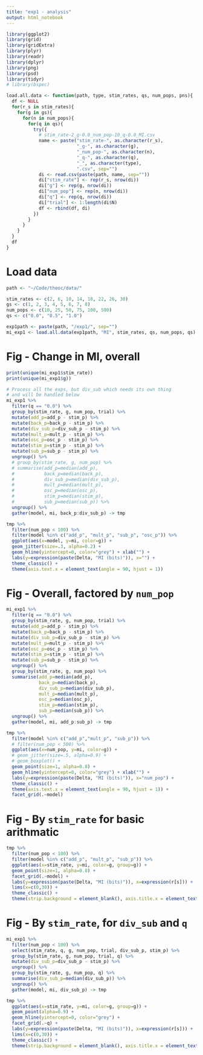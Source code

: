 ```yaml
---
title: "exp1 - analysis"
output: html_notebook
---
```


```r
library(ggplot2)
library(grid)
library(gridExtra)
library(plyr)
library(readr)
library(dplyr)
library(png)
library(psd)
library(tidyr)
# library(bspec)

load.all.data <- function(path, type, stim_rates, qs, num_pops, pns){
  df <- NULL
  for(r_s in stim_rates){
    for(g in gs){
      for(n in num_pops){
        for(q in qs){
          try({
            # stim_rate-2_g-0.0_num_pop-10_q-0.0_MI.csv
            name <- paste("stim_rate-", as.character(r_s), 
                          "_g-", as.character(g),
                          "_num_pop-", as.character(n),
                          "_q-", as.character(q),
                          "_", as.character(type), 
                          ".csv", sep="")
            di <- read.csv(paste(path, name, sep=""))
            di["stim_rate"] <- rep(r_s, nrow(di))
            di["g"] <- rep(g, nrow(di))
            di["num_pop"] <- rep(n, nrow(di))
            di["q"] <- rep(q, nrow(di))
            di["trial"] <- 1:length(di$N)
            df <- rbind(df, di)  
          })  
        }
      }
    }
  }
  df
}
```

# Load data
```r
path <- "~/Code/theoc/data/"

stim_rates <- c(2, 6, 10, 14, 18, 22, 26, 30)
gs <- c(1, 2, 3, 4, 5, 6, 7, 8)
num_pops <- c(10, 25, 50, 75, 100, 500)
qs <- c("0.0", "0.5", "1.0")

exp1path <- paste(path, "/exp1/", sep="")
mi_exp1 <- load.all.data(exp1path, "MI", stim_rates, qs, num_pops, qs)
```

# Fig - Change in MI, overall
```r
print(unique(mi_exp1$stim_rate))
print(unique(mi_exp1$g))

# Process all the exps, but div_sub which needs its own thing
# and will be handled below
mi_exp1 %>% 
  filter(q == "0.0") %>% 
  group_by(stim_rate, g, num_pop, trial) %>% 
  mutate(add_p=add_p - stim_p) %>% 
  mutate(back_p=back_p - stim_p) %>% 
  mutate(div_sub_p=div_sub_p - stim_p) %>% 
  mutate(mult_p=mult_p - stim_p) %>% 
  mutate(osc_p=osc_p - stim_p) %>% 
  mutate(stim_p=stim_p - stim_p) %>% 
  mutate(sub_p=sub_p - stim_p) %>% 
  ungroup() %>%
  # group_by(stim_rate, g, num_pop) %>%
  # summarise(add_p=median(add_p),
  #           back_p=median(back_p),
  #           div_sub_p=median(div_sub_p),
  #           mult_p=median(mult_p),
  #           osc_p=median(osc_p),
  #           stim_p=median(stim_p),
  #           sub_p=median(sub_p)) %>%
  ungroup() %>%
  gather(model, mi, back_p:div_sub_p) -> tmp

tmp %>% 
  filter(num_pop < 100) %>% 
  filter(model %in% c("add_p", "mult_p", "sub_p", "osc_p")) %>% 
  ggplot(aes(x=model, y=mi, color=g)) +
  geom_jitter(size=.3, alpha=0.2) +
  geom_hline(yintercept=0, color="grey") + xlab("") +
  labs(y=expression(paste(Delta, "MI (bits)")), x="") +
  theme_classic() +
  theme(axis.text.x = element_text(angle = 90, hjust = 1))
```

# Fig - Overall, factored by `num_pop`
```r
mi_exp1 %>% 
  filter(q == "0.0") %>% 
  group_by(stim_rate, g, num_pop, trial) %>% 
  mutate(add_p=add_p - stim_p) %>% 
  mutate(back_p=back_p - stim_p) %>% 
  mutate(div_sub_p=div_sub_p - stim_p) %>% 
  mutate(mult_p=mult_p - stim_p) %>% 
  mutate(osc_p=osc_p - stim_p) %>% 
  mutate(stim_p=stim_p - stim_p) %>% 
  mutate(sub_p=sub_p - stim_p) %>% 
  ungroup() %>%
  group_by(stim_rate, g, num_pop) %>%
  summarise(add_p=median(add_p),
            back_p=median(back_p),
            div_sub_p=median(div_sub_p),
            mult_p=median(mult_p),
            osc_p=median(osc_p),
            stim_p=median(stim_p),
            sub_p=median(sub_p)) %>%
  ungroup() %>%
  gather(model, mi, add_p:sub_p) -> tmp

tmp %>% 
  filter(model %in% c("add_p","mult_p", "sub_p")) %>% 
  # filter(num_pop < 500) %>% 
  ggplot(aes(x=num_pop, y=mi, color=g)) +
  # geom_jitter(size=.5, alpha=0.9) +
  # geom_boxplot() +
  geom_point(size=1, alpha=0.8) +
  geom_hline(yintercept=0, color="grey") + xlab("") +
  labs(y=expression(paste(Delta, "MI (bits)")), x="num_pop") +
  theme_classic() +
  theme(axis.text.x = element_text(angle = 90, hjust = 1)) +
  facet_grid(.~model)
```

# Fig - By `stim_rate` for basic arithmatic
```r
tmp %>% 
  filter(num_pop < 100) %>% 
  filter(model %in% c("add_p", "mult_p", "sub_p")) %>% 
  ggplot(aes(x=stim_rate, y=mi, color=g, group=g)) +
  geom_point(size=1, alpha=0.8) +
  facet_grid(.~model) +
  labs(y=expression(paste(Delta, "MI (bits)")), x=expression(r[s])) +
  lims(x=c(0,30)) +
  theme_classic() +
  theme(strip.background = element_blank(), axis.title.x = element_text(colour = "red")) 
```

# Fig - By `stim_rate`, for `div_sub` and `q`
```r
mi_exp1 %>% 
  filter(num_pop < 100) %>% 
  select(stim_rate, q, g, num_pop, trial, div_sub_p, stim_p) %>% 
  group_by(stim_rate, g, num_pop, trial, q) %>% 
  mutate(div_sub_p=div_sub_p - stim_p) %>% 
  ungroup() %>% 
  group_by(stim_rate, g, num_pop, q) %>% 
  summarise(div_sub_p=median(div_sub_p)) %>% 
  ungroup() %>% 
  gather(model, mi, div_sub_p) -> tmp

tmp %>% 
  ggplot(aes(x=stim_rate, y=mi, color=g, group=g)) +
  geom_point(alpha=0.9) +
  geom_hline(yintercept=0, color="grey") + 
  facet_grid(.~q) +
  labs(y=expression(paste(Delta, "MI (bits)")), x=expression(r[s])) +
  lims(x=c(0,30)) +
  theme_classic() +
  theme(strip.background = element_blank(), axis.title.x = element_text(colour = "red")) 
```
